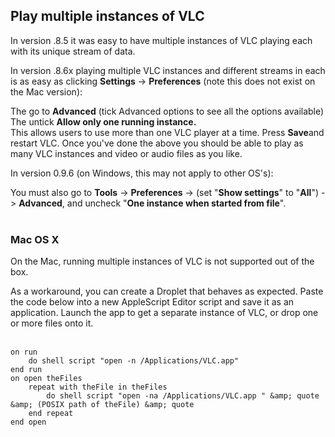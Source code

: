 == Play multiple instances of VLC<br>  ==

In version .8.5 it was easy to have multiple instances of VLC playing each with its unique stream of data. 

In version .8.6x playing multiple VLC instances and different streams in each is as easy as clicking '''Settings''' -&gt; '''Preferences''' (note this does not exist on the Mac version): 

The go to '''Advanced''' (tick Advanced options to see all the options available)<br> The untick '''Allow only one running instance.'''<br> 

This allows users to use more than one VLC player at a time. Press '''Save '''and restart VLC. Once you've done the above you should be able to play as many VLC instances and video or audio files as you like. 

In version 0.9.6 (on Windows, this may not apply to other OS's): 

You must also go to '''Tools''' -&gt; '''Preferences''' -&gt; (set "'''Show settings'''" to "'''All'''") -&gt; '''Advanced''', and uncheck "'''One instance when started from file'''".<br> 

<br> 

=== Mac OS X<br>  ===

On the Mac, running multiple instances of VLC is not supported out of the box. 

As a workaround, you can create a Droplet that behaves as expected. Paste the code below into a new AppleScript Editor script and save it as an application. Launch the app to get a separate instance of VLC, or drop one or more files onto it.<br> 

<br> 
<pre>on run
    do shell script "open -n /Applications/VLC.app"
end run
on open theFiles
    repeat with theFile in theFiles
        do shell script "open -na /Applications/VLC.app " &amp; quote &amp; (POSIX path of theFile) &amp; quote
    end repeat
end open

</pre> 
<br> 

<br> 

<br> 

<br> 

<br> 

{{VSG}}